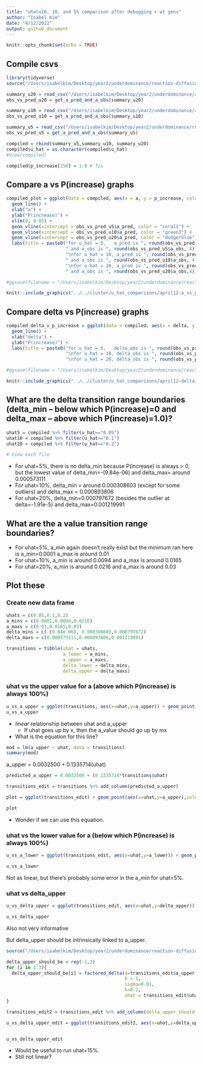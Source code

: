 ```yaml
---
title: "uhat=20, 10, and 5% comparison after debugging + wt gens"
author: "Isabel Kim"
date: "4/12/2022"
output: github_document
---
```


```r
knitr::opts_chunk$set(echo = TRUE)
```

## Compile csvs
```r
library(tidyverse)
source("/Users/isabelkim/Desktop/year2/underdominance/reaction-diffusion/cluster/plotting_functions.R")

summary_u20 = read_csv("/Users/isabelkim/Desktop/year2/underdominance/reaction-diffusion/cluster/u_hat=0.2_run/csvs/summary_april11_full_range_uhat20.csv")
obs_vs_pred_u20 = get_a_pred_and_a_obs(summary_u20)

summary_u10 = read_csv("/Users/isabelkim/Desktop/year2/underdominance/reaction-diffusion/cluster/u_hat=0.1_run/csvs/summary_april11_full_range_uhat10.csv")
obs_vs_pred_u10 = get_a_pred_and_a_obs(summary_u10)

summary_u5 = read_csv("/Users/isabelkim/Desktop/year2/underdominance/reaction-diffusion/cluster/u_hat=0.05_run/csvs/summary_april11_full_range_uhat5.csv")
obs_vs_pred_u5 = get_a_pred_and_a_obs(summary_u5)

compiled = rbind(summary_u5,summary_u10, summary_u20)
compiled$u_hat = as.character(compiled$u_hat)
#View(compiled)

compiled$p_increase[150] = 1.0 # fix
```

## Compare a vs P(increase) graphs
```r
compiled_plot = ggplot(data = compiled, aes(x = a, y = p_increase, color = u_hat)) +
  geom_line() +
  xlab("a") +
  ylab("P(increase)") +
  xlim(0, 0.05) +
  geom_vline(xintercept = obs_vs_pred_u5$a_pred, color = "coral1") +
  geom_vline(xintercept = obs_vs_pred_u10$a_pred, color = "green3") +
  geom_vline(xintercept = obs_vs_pred_u20$a_pred, color = "dodgerblue") +
  labs(title = paste0("for u_hat = 5,   a_pred is ", round(obs_vs_pred_u5$a_pred, 4),
                      " and a_obs is ", round(obs_vs_pred_u5$a_obs, 4),
                      "\nfor u_hat = 10, a_pred is ", round(obs_vs_pred_u10$a_pred,4), 
                      " and a_obs is ", round(obs_vs_pred_u10$a_obs, 4), 
                      "\nfor u_hat = 20, a_pred is ", round(obs_vs_pred_u20$a_pred,4), 
                      " and a_obs is ", round(obs_vs_pred_u20$a_obs,4)))

#ggsave(filename = "/Users/isabelkim/Desktop/year2/underdominance/reaction-diffusion/cluster/u_hat_comparisons/april12-a_vs_p.png",plot = compiled_plot)
```

```r
knitr::include_graphics("../../cluster/u_hat_comparisons/april12-a_vs_p.png")
```

## Compare delta vs P(increase) graphs
```r
compiled_delta_v_p_increase = ggplot(data = compiled, aes(x = delta, y = p_increase, color = u_hat)) +
  geom_line() +
  xlab("delta") +
  ylab("P(increase)") +
  labs(title = paste0("for u_hat = 5,   delta_obs is ", round(obs_vs_pred_u5$delta_obs, 4),
                      "\nfor u_hat = 10, delta_obs is ", round(obs_vs_pred_u10$delta_obs,4), 
                      "\nfor u_hat = 20, delta_obs is ", round(obs_vs_pred_u20$delta_obs,4)))

#ggsave(filename = "/Users/isabelkim/Desktop/year2/underdominance/reaction-diffusion/cluster/u_hat_comparisons/april12-delta_vs_p.png",plot = compiled_delta_v_p_increase)
```
```r
knitr::include_graphics("../../cluster/u_hat_comparisons/april12-delta_vs_p.png")
```

## What are the delta transition range boundaries (delta_min -- below which P(increase)=0 and delta_max -- above which P(increase)=1.0)?

```r
uhat5 = compiled %>% filter(u_hat=="0.05")
uhat10 = compiled %>% filter(u_hat=="0.1")
uhat20 = compiled %>% filter(u_hat=="0.2")

# View each file

```

* For uhat=5%, there is no delta_min because P(increase) is always > 0, but the lowest value of delta_min=-(9.84e-06) and delta_max= around 0.000573111
* For uhat=10%, delta_min = around 0.000308603 (except for some outliers) and delta_max = 0.000893806
* For uhat=20%, delta_min=0.000797672 (besides the outlier at delta=-1.91e-5) and delta_max=0.001219991

## What are the a value transition range boundaries?

* For uhat=5%, a_min again doesn't really exist but the minimum ran here is a_min=0.0001 a_max is around 0.01
* For uhat=10%, a_min is around 0.0094 and a_max is around 0.0165
* For uhat=20%, a_min is around 0.0216 and a_max is around 0.03

## Plot these

### Create new data frame
```r
uhats = c(0.05,0.1,0.2)
a_mins = c(0.0001,0.0094,0.0216)
a_maxs = c(0.01,0.0165,0.03)
delta_mins = c(-(9.84e-06), 0.000308603,0.000797672)
delta_maxs = c(0.000573111,0.000893806,0.001219991)

transitions = tibble(uhat = uhats,
                     a_lower = a_mins,
                     a_upper = a_maxs,
                     delta_lower = delta_mins,
                     delta_upper = delta_maxs)
```

### uhat vs the upper value for a (above which P(increase) is always 100%)
```r
u_vs_a_upper = ggplot(transitions, aes(x=uhat,y=a_upper)) + geom_point() + geom_line()
u_vs_a_upper
```

* *linear* relationship between uhat and a_upper
  + If uhat goes up by x, then the a_value should go up by mx
* What is the equation for this line?

```r
mod = lm(a_upper ~ uhat, data = transitions)
summary(mod)
```
a_upper = 0.0032500 + 0.1335714(uhat)

```r
predicted_a_upper = 0.0032500 + (0.1335714*transitions$uhat)

transitions_edit = transitions %>% add_column(predicted_a_upper)

plot = ggplot(transitions_edit) + geom_point(aes(x=uhat,y=a_upper),color="black") + geom_point(aes(x=uhat,y=predicted_a_upper),color="red")

plot
```
* Wonder if we can use this equation.

### uhat vs the lower value for a (below which P(increase) is always 100%)
```r
u_vs_a_lower = ggplot(transitions_edit, aes(x=uhat,y=a_lower)) + geom_point() + geom_line()

u_vs_a_lower
```
Not as linear, but there's probably some error in the a_min for uhat=5%.

### uhat vs delta_upper

```r
u_vs_delta_upper = ggplot(transitions_edit, aes(x=uhat,y=delta_upper)) + geom_point() + geom_line()

u_vs_delta_upper
```
Also not very informative

But delta_upper should be intrinsically linked to a_upper.
```r
source("/Users/isabelkim/Desktop/year2/underdominance/reaction-diffusion/scripts/auc-equations.R")

delta_upper_should_be = rep(-1,3)
for (i in 1:3){
  delta_upper_should_be[i] = factored_delta(a=transitions_edit$a_upper[i],
                                            b = 1,
                                            sigma=0.01,
                                            k=0.2,
                                            uhat = transitions_edit$uhat[i])
}

transitions_edit2 = transitions_edit %>% add_column(delta_upper_should_be=delta_upper_should_be)

u_vs_delta_upper_edit = ggplot(transitions_edit2, aes(x=uhat,y=delta_upper_should_be)) + geom_point() + geom_line()


u_vs_delta_upper_edit
```
* Would be useful to run uhat=15%. 
* Still not linear?
